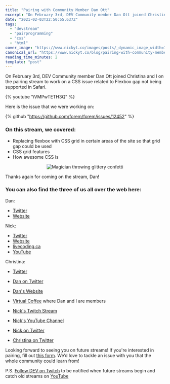 ```yaml
---
title: "Pairing with Community Member Dan Ott"
excerpt: "On February 3rd, DEV Community member Dan Ott joined Christina and I on the pairing stream to work on..."
date: "2021-02-03T22:50:55.637Z"
tags:
  - "devstream"
  - "pairprogramming"
  - "css"
  - "html"
cover_image: "https://www.nickyt.co/images/posts/_dynamic_image_width=1000,height=420,fit=cover,gravity=auto,format=auto_https%3A%2F%2Fdev-to-uploads.s3.amazonaws.com%2Fi%2F2le4kbbcn38tvhrnidd2.jpeg"
canonical_url: "https://www.nickyt.co/blog/pairing-with-community-member-dan-ott-2ge/"
reading_time_minutes: 2
template: "post"
---
```


On <time datetime="2021-02-03">February 3rd</time>, DEV Community member Dan Ott joined Christina and I on the pairing stream to work on a CSS issue related to Flexbox gap not being supported in Safari.

{% youtube "iVMPwTETH3Q" %}

Here is the issue that we were working on:

{% github "https://github.com/forem/forem/issues/12452" %}

### On this stream, we covered:

- Replacing flexbox with CSS grid in certain areas of the site so that grid gap could be used
- CSS grid features
- How awesome CSS is

<center>

![Magician throwing glittery confetti](https://media.giphy.com/media/s2qXK8wAvkHTO/giphy.gif)

</center>

Thanks again for coming on the stream, Dan!

### You can also find the three of us all over the web here:

Dan:

- [Twitter](https://twitter.com/danieltott)
- [Website](https://www.dtott.com/)

Nick:

- [Twitter](https://twitter.com/nickytonline)
- [Website](https://iamdeveloper.com/)
- [livecoding.ca](https://livecoding.ca)
- [YouTube](https://youtube.iamdeveloper.com)

Christina:

- [Twitter](https://twitter.com/coffeecraftcode)

- [Dan on Twitter](https://twitter.com/danieltott)
- [Dan's Website](https://www.dtott.com/)
- [Virtual Coffee](https://virtualcoffee.io) where Dan and I are members
- [Nick's Twitch Stream](https://www.twitch.tv/nickytonline)
- [Nick's YouTube Channel](https://iamdeveloper.com/youtube)
- [Nick on Twitter](https://twitter.com/nickytonline)
- [Christina on Twitter](https://twitter.com/coffeecraftcode)

Looking forward to seeing you on future streams! If you're interested in pairing, fill out [this form](https://iamdeveloper.com/pair). We’d love to tackle an issue with you that the whole community could learn from!

P.S. [Follow DEV on Twitch](https://twitch.tv/thepracticaldev) to be notified when future streams begin and catch old streams on [YouTube](https://www.youtube.com/c/thepracticaldevteam)
